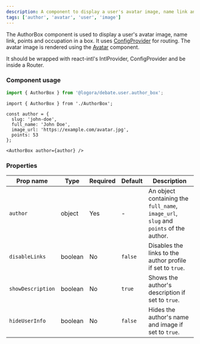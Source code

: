 ```yaml
---
description: A component to display a user's avatar image, name link and other information in a box.
tags: ['author', 'avatar', 'user', 'image']
---
```



The AuthorBox component is used to display a user's avatar image, name link, points and occupation in a box.
It uses [ConfigProvider](https://bit.cloud/logora/debate/data/config_provider) for routing.
The avatar image is rendered using the [Avatar](https://bit.cloud/logora/debate/user/avatar) component.

It should be wrapped with react-intl's IntlProvider, ConfigProvider and be inside a Router.

### Component usage

```js
import { AuthorBox } from '@logora/debate.user.author_box';
```

```
import { AuthorBox } from './AuthorBox';

const author = {
  slug: 'john-doe',
  full_name: 'John Doe',
  image_url: 'https://example.com/avatar.jpg',
  points: 53
};

<AuthorBox author={author} />
```

### Properties

| Prop name        | Type    | Required | Default | Description                                                                                     |
| ---------------- | ------- | -------- | ------- | ----------------------------------------------------------------------------------------------- |
| `author`         | object  | Yes      | -       | An object containing the `full_name`, `image_url`, `slug` and `points` of the author.                    |
| `disableLinks`   | boolean | No       | `false` | Disables the links to the author profile if set to `true`.                                  |
| `showDescription`| boolean | No       | `true`  | Shows the author's description if set to `true`.                                                |
| `hideUserInfo`   | boolean | No       | `false` | Hides the author's name and image if set to `true`.                                         |
